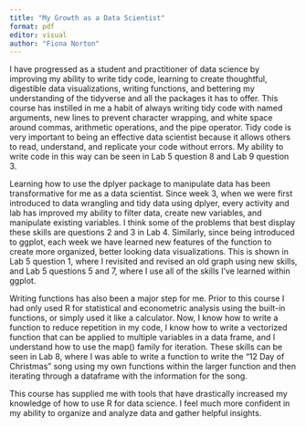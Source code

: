 ```yaml
---
title: "My Growth as a Data Scientist"
format: pdf
editor: visual
author: "Fiona Norton"
---
```


I have progressed as a student and practitioner of data science by improving my ability to write tidy code, learning to create thoughtful, digestible data visualizations, writing functions, and bettering my understanding of the tidyverse and all the packages it has to offer. This course has instilled in me a habit of always writing tidy code with named arguments, new lines to prevent character wrapping, and white space around commas, arithmetic operations, and the pipe operator. Tidy code is very important to being an effective data scientist because it allows others to read, understand, and replicate your code without errors. My ability to write code in this way can be seen in Lab 5 question 8 and Lab 9 question 3.

Learning how to use the dplyer package to manipulate data has been transformative for me as a data scientist. Since week 3, when we were first introduced to data wrangling and tidy data using dplyer, every activity and lab has improved my ability to filter data, create new variables, and manipulate existing variables. I think some of the problems that best display these skills are questions 2 and 3 in Lab 4. Similarly, since being introduced to ggplot, each week we have learned new features of the function to create more organized, better looking data visualizations. This is shown in Lab 5 question 1, where I revisited and revised an old graph using new skills, and Lab 5 questions 5 and 7, where I use all of the skills I've learned within ggplot. 

Writing functions has also been a major step for me. Prior to this course I had only used R for statistical and econometric analysis using the built-in functions, or simply used it like a calculator. Now, I know how to write a function to reduce repetition in my code, I know how to write a vectorized function that can be applied to multiple variables in a data frame, and I understand how to use the map() family for iteration.  These skills can be seen in Lab 8, where I was able to write a function to write the "12 Day of Christmas" song using my own functions within the larger function and then iterating through a dataframe with the information for the song. 

This course has supplied me with tools that have drastically increased my knowledge of how to use R for data science. I feel much more confident in my ability to organize and analyze data and gather helpful insights. 












